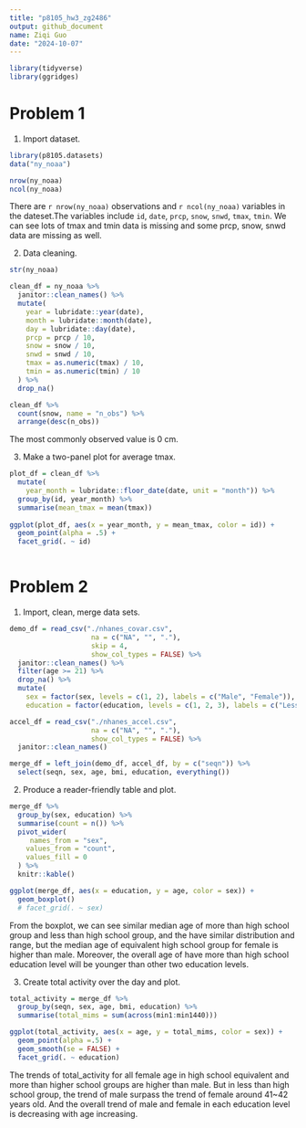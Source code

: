 ```yaml
---
title: "p8105_hw3_zg2486"
output: github_document
name: Ziqi Guo
date: "2024-10-07"
---
```


```r
library(tidyverse)
library(ggridges)
```



# Problem 1
1. Import dataset.
```r
library(p8105.datasets)
data("ny_noaa")

nrow(ny_noaa)
ncol(ny_noaa)
```
There are `r nrow(ny_noaa)` observations and `r ncol(ny_noaa)` variables in the dateset.The variables include `id`, `date`, `prcp`, `snow`, `snwd`, `tmax`, `tmin`. We can see lots of tmax and tmin data is missing and some prcp, snow, snwd data are missing as well.

2. Data cleaning.
```r
str(ny_noaa)

clean_df = ny_noaa %>% 
  janitor::clean_names() %>% 
  mutate(
    year = lubridate::year(date),
    month = lubridate::month(date),
    day = lubridate::day(date),
    prcp = prcp / 10,
    snow = snow / 10,
    snwd = snwd / 10,
    tmax = as.numeric(tmax) / 10,
    tmin = as.numeric(tmin) / 10
  ) %>% 
  drop_na() 

clean_df %>% 
  count(snow, name = "n_obs") %>% 
  arrange(desc(n_obs))
```
The most commonly observed value is 0 cm.

3. Make a two-panel plot for average tmax.
```r
plot_df = clean_df %>% 
  mutate(
    year_month = lubridate::floor_date(date, unit = "month")) %>% 
  group_by(id, year_month) %>% 
  summarise(mean_tmax = mean(tmax))
  
ggplot(plot_df, aes(x = year_month, y = mean_tmax, color = id)) +
  geom_point(alpha = .5) +
  facet_grid(. ~ id)
  
```



# Problem 2
1. Import, clean, merge data sets.
```r
demo_df = read_csv("./nhanes_covar.csv",
                    na = c("NA", "", "."),
                    skip = 4,
                    show_col_types = FALSE) %>% 
  janitor::clean_names() %>% 
  filter(age >= 21) %>% 
  drop_na() %>% 
  mutate(
    sex = factor(sex, levels = c(1, 2), labels = c("Male", "Female")),
    education = factor(education, levels = c(1, 2, 3), labels = c("Less than high school", "High school equivalent", "More than high school"))) 

accel_df = read_csv("./nhanes_accel.csv",
                    na = c("NA", "", "."), 
                    show_col_types = FALSE) %>% 
  janitor::clean_names() 

merge_df = left_join(demo_df, accel_df, by = c("seqn")) %>% 
  select(seqn, sex, age, bmi, education, everything())
```

2. Produce a reader-friendly table and plot.
```r
merge_df %>% 
  group_by(sex, education) %>% 
  summarise(count = n()) %>% 
  pivot_wider(
     names_from = "sex",
    values_from = "count",
    values_fill = 0
  ) %>% 
  knitr::kable() 

ggplot(merge_df, aes(x = education, y = age, color = sex)) + 
  geom_boxplot() 
  # facet_grid(. ~ sex)
```
From the boxplot, we can see similar median age of more than high school group and less than high school group, and the have similar distribution and range, but the median age of equivalent high school group for female is higher than male. Moreover, the overall age of have more than high school education level will be younger than other two education levels. 

3. Create total activity over the day and plot.
```r
total_activity = merge_df %>% 
  group_by(seqn, sex, age, bmi, education) %>% 
  summarise(total_mims = sum(across(min1:min1440)))

ggplot(total_activity, aes(x = age, y = total_mims, color = sex)) +
  geom_point(alpha =.5) +
  geom_smooth(se = FALSE) +
  facet_grid(. ~ education)
```
The trends of total_activity for all female age in high school equivalent and more than higher school groups are higher than male. But in less than high school group, the trend of male surpass the trend of female around 41~42 years old. And the overall trend of male and female in each education level is decreasing with age increasing. 








